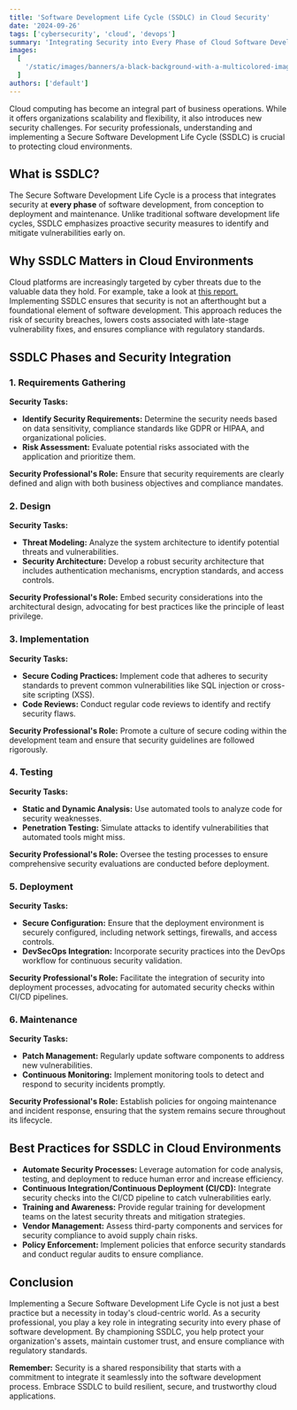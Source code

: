 ```yaml
---
title: 'Software Development Life Cycle (SSDLC) in Cloud Security'
date: '2024-09-26'
tags: ['cybersecurity', 'cloud', 'devops']
summary: 'Integrating Security into Every Phase of Cloud Software Development.'
images:
  [
    '/static/images/banners/a-black-background-with-a-multicolored-image-of-a-persons-face__carlhauser__hPv4ark8g0E.jpg',
  ]
authors: ['default']
---
```

Cloud computing has become an integral part of business operations. While it offers organizations scalability and flexibility, it also introduces new security challenges. For security professionals, understanding and implementing a Secure Software Development Life Cycle (SSDLC) is crucial to protecting cloud environments.

## What is SSDLC?

The Secure Software Development Life Cycle is a process that integrates security at **every phase** of software development, from conception to deployment and maintenance. Unlike traditional software development life cycles, SSDLC emphasizes proactive security measures to identify and mitigate vulnerabilities early on.

## Why SSDLC Matters in Cloud Environments

Cloud platforms are increasingly targeted by cyber threats due to the valuable data they hold. For example, take a look at [this report.](https://edgedelta.com/company/blog/cloud-security-statistics) Implementing SSDLC ensures that security is not an afterthought but a foundational element of software development. This approach reduces the risk of security breaches, lowers costs associated with late-stage vulnerability fixes, and ensures compliance with regulatory standards.

## SSDLC Phases and Security Integration

### 1. Requirements Gathering

**Security Tasks:**

- **Identify Security Requirements:** Determine the security needs based on data sensitivity, compliance standards like GDPR or HIPAA, and organizational policies.
- **Risk Assessment:** Evaluate potential risks associated with the application and prioritize them.

**Security Professional's Role:** Ensure that security requirements are clearly defined and align with both business objectives and compliance mandates.

### 2. Design

**Security Tasks:**

- **Threat Modeling:** Analyze the system architecture to identify potential threats and vulnerabilities.
- **Security Architecture:** Develop a robust security architecture that includes authentication mechanisms, encryption standards, and access controls.

**Security Professional's Role:** Embed security considerations into the architectural design, advocating for best practices like the principle of least privilege.

### 3. Implementation

**Security Tasks:**

- **Secure Coding Practices:** Implement code that adheres to security standards to prevent common vulnerabilities like SQL injection or cross-site scripting (XSS).
- **Code Reviews:** Conduct regular code reviews to identify and rectify security flaws.

**Security Professional's Role:** Promote a culture of secure coding within the development team and ensure that security guidelines are followed rigorously.

### 4. Testing

**Security Tasks:**

- **Static and Dynamic Analysis:** Use automated tools to analyze code for security weaknesses.
- **Penetration Testing:** Simulate attacks to identify vulnerabilities that automated tools might miss.

**Security Professional's Role:** Oversee the testing processes to ensure comprehensive security evaluations are conducted before deployment.

### 5. Deployment

**Security Tasks:**

- **Secure Configuration:** Ensure that the deployment environment is securely configured, including network settings, firewalls, and access controls.
- **DevSecOps Integration:** Incorporate security practices into the DevOps workflow for continuous security validation.

**Security Professional's Role:** Facilitate the integration of security into deployment processes, advocating for automated security checks within CI/CD pipelines.

### 6. Maintenance

**Security Tasks:**

- **Patch Management:** Regularly update software components to address new vulnerabilities.
- **Continuous Monitoring:** Implement monitoring tools to detect and respond to security incidents promptly.

**Security Professional's Role:** Establish policies for ongoing maintenance and incident response, ensuring that the system remains secure throughout its lifecycle.

## Best Practices for SSDLC in Cloud Environments

- **Automate Security Processes:** Leverage automation for code analysis, testing, and deployment to reduce human error and increase efficiency.
- **Continuous Integration/Continuous Deployment (CI/CD):** Integrate security checks into the CI/CD pipeline to catch vulnerabilities early.
- **Training and Awareness:** Provide regular training for development teams on the latest security threats and mitigation strategies.
- **Vendor Management:** Assess third-party components and services for security compliance to avoid supply chain risks.
- **Policy Enforcement:** Implement policies that enforce security standards and conduct regular audits to ensure compliance.

## Conclusion

Implementing a Secure Software Development Life Cycle is not just a best practice but a necessity in today's cloud-centric world. As a security professional, you play a key role in integrating security into every phase of software development. By championing SSDLC, you help protect your organization's assets, maintain customer trust, and ensure compliance with regulatory standards.

**Remember:** Security is a shared responsibility that starts with a commitment to integrate it seamlessly into the software development process. Embrace SSDLC to build resilient, secure, and trustworthy cloud applications.
